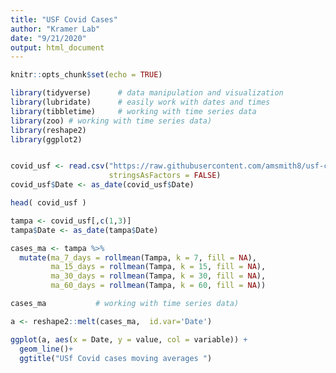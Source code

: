 ```yaml
---
title: "USF Covid Cases"
author: "Kramer Lab"
date: "9/21/2020"
output: html_document
---
```


```r
knitr::opts_chunk$set(echo = TRUE)
```

```r
library(tidyverse)      # data manipulation and visualization
library(lubridate)      # easily work with dates and times
library(tibbletime)     # working with time series data
library(zoo) # working with time series data)
library(reshape2)
library(ggplot2)


covid_usf <- read.csv("https://raw.githubusercontent.com/amsmith8/usf-covid-cases/master/usf_covid_cases.csv",
                      stringsAsFactors = FALSE)
covid_usf$Date <- as_date(covid_usf$Date)

head( covid_usf )

tampa <- covid_usf[,c(1,3)]
tampa$Date <- as_date(tampa$Date)
```


```r
cases_ma <- tampa %>%
  mutate(ma_7_days = rollmean(Tampa, k = 7, fill = NA),
         ma_15_days = rollmean(Tampa, k = 15, fill = NA),
         ma_30_days = rollmean(Tampa, k = 30, fill = NA),
         ma_60_days = rollmean(Tampa, k = 60, fill = NA))

cases_ma           # working with time series data)

```

```r
a <- reshape2::melt(cases_ma,  id.var='Date')

ggplot(a, aes(x = Date, y = value, col = variable)) +
  geom_line()+
  ggtitle("USf Covid cases moving averages ")
```





